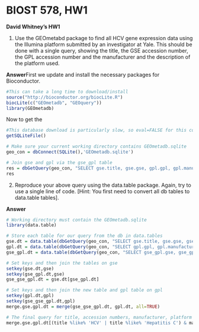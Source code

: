 BIOST 578, HW1
========================================================

**David Whitney's HW1**

1. Use the GEOmetabd package to find all HCV gene expression data using the Illumina platform submitted by an investigator at Yale. This should be done with a single query, showing the title, the GSE accession number, the GPL accession number and the manufacturer and the description of the platform used. 

**Answer**First we update and install the necessary packages for Bioconductor.
```r
#This can take a long time to download/install
source("http://bioconductor.org/biocLite.R")
biocLite(c("GEOmetadb", "GEOquery"))
library(GEOmetadb)
```

Now to get the 
```r
#This database download is particularly slow, so eval=FALSE for this code chunk
getSQLiteFile()
```

```r
# Make sure your current working directory contains GEOmetadb.sqlite
geo_con = dbConnect(SQLite(),'GEOmetadb.sqlite')
```

```r
# Join gse and gpl via the gse_gpl table
res = dbGetQuery(geo_con, "SELECT gse.title, gse.gse, gpl.gpl, gpl.manufacturer, gpl.technology FROM (gse JOIN gse_gpl ON gse.gse = gse_gpl.gse) j JOIN gpl ON j.gpl=gpl.gpl WHERE gpl.manufacturer LIKE '%Illumina%' AND gse.contact LIKE '%Yale%' AND (gse.title LIKE '%HCV%' OR gse.title LIKE '%Hepatitis C%') ")
res
```

2. Reproduce your above query using the data.table package. Again, try to use a single line of code. [Hint: You first need to convert all db tables to data.table tables].

**Answer**

```r
# Working directory must contain the GEOmetadb.sqlite
library(data.table)

# Store each table for our query from the db in data.tables
gse.dt = data.table(dbGetQuery(geo_con, "SELECT gse.title, gse.gse, gse.contact FROM gse"))
gpl.dt = data.table(dbGetQuery(geo_con, "SELECT gpl.gpl, gpl.manufacturer, gpl.technology FROM gpl"))
gse_gpl.dt = data.table(dbGetQuery(geo_con, "SELECT gse_gpl.gse, gse_gpl.gpl FROM gse_gpl"))

# Set keys and then join the tables on gse
setkey(gse.dt,gse)
setkey(gse_gpl.dt,gse)
gse_gse_gpl.dt = gse.dt[gse_gpl.dt]

# Set keys and then join the new table and gpl table on gpl
setkey(gpl.dt,gpl)
setkey(gse_gse_gpl.dt,gpl)
merge.gse.gpl.dt = merge(gse_gse_gpl.dt, gpl.dt, all=TRUE)

# The final query for title, accession numbers, manufacturer, platform
merge.gse.gpl.dt[(title %like% 'HCV' | title %like% 'Hepatitis C') & manufacturer %like% 'Illumina' & contact %like% 'Yale']
```
